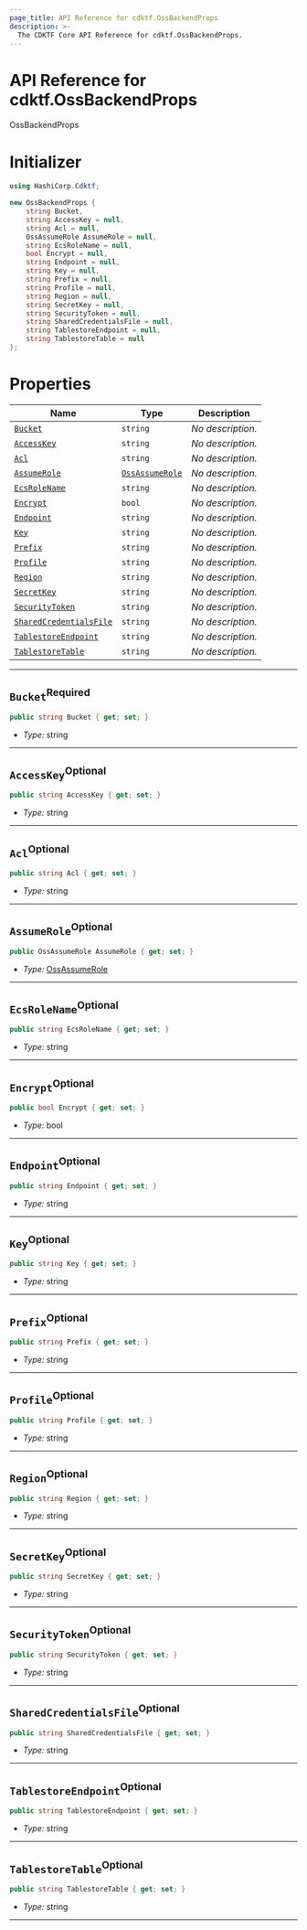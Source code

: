 ```yaml
---
page_title: API Reference for cdktf.OssBackendProps
description: >-
  The CDKTF Core API Reference for cdktf.OssBackendProps.
---
```


<!-- This file is generated through yarn generate-docs -->

# API Reference for cdktf.OssBackendProps

   OssBackendProps <a name="OssBackendProps" id="cdktf.OssBackendProps"></a>
  
  # Initializer <a name="Initializer" id="cdktf.OssBackendProps.Initializer"></a>
  
  ```csharp
  using HashiCorp.Cdktf;
  
  new OssBackendProps {
      string Bucket,
      string AccessKey = null,
      string Acl = null,
      OssAssumeRole AssumeRole = null,
      string EcsRoleName = null,
      bool Encrypt = null,
      string Endpoint = null,
      string Key = null,
      string Prefix = null,
      string Profile = null,
      string Region = null,
      string SecretKey = null,
      string SecurityToken = null,
      string SharedCredentialsFile = null,
      string TablestoreEndpoint = null,
      string TablestoreTable = null
  };
  ```
  
  # Properties <a name="Properties" id="Properties"></a>
  
  | **Name** | **Type** | **Description** |
  | --- | --- | --- |
  | <code><a href="#cdktf.OssBackendProps.property.bucket">Bucket</a></code> | <code>string</code> | *No description.* |
  | <code><a href="#cdktf.OssBackendProps.property.accessKey">AccessKey</a></code> | <code>string</code> | *No description.* |
  | <code><a href="#cdktf.OssBackendProps.property.acl">Acl</a></code> | <code>string</code> | *No description.* |
  | <code><a href="#cdktf.OssBackendProps.property.assumeRole">AssumeRole</a></code> | <code><a href="#cdktf.OssAssumeRole">OssAssumeRole</a></code> | *No description.* |
  | <code><a href="#cdktf.OssBackendProps.property.ecsRoleName">EcsRoleName</a></code> | <code>string</code> | *No description.* |
  | <code><a href="#cdktf.OssBackendProps.property.encrypt">Encrypt</a></code> | <code>bool</code> | *No description.* |
  | <code><a href="#cdktf.OssBackendProps.property.endpoint">Endpoint</a></code> | <code>string</code> | *No description.* |
  | <code><a href="#cdktf.OssBackendProps.property.key">Key</a></code> | <code>string</code> | *No description.* |
  | <code><a href="#cdktf.OssBackendProps.property.prefix">Prefix</a></code> | <code>string</code> | *No description.* |
  | <code><a href="#cdktf.OssBackendProps.property.profile">Profile</a></code> | <code>string</code> | *No description.* |
  | <code><a href="#cdktf.OssBackendProps.property.region">Region</a></code> | <code>string</code> | *No description.* |
  | <code><a href="#cdktf.OssBackendProps.property.secretKey">SecretKey</a></code> | <code>string</code> | *No description.* |
  | <code><a href="#cdktf.OssBackendProps.property.securityToken">SecurityToken</a></code> | <code>string</code> | *No description.* |
  | <code><a href="#cdktf.OssBackendProps.property.sharedCredentialsFile">SharedCredentialsFile</a></code> | <code>string</code> | *No description.* |
  | <code><a href="#cdktf.OssBackendProps.property.tablestoreEndpoint">TablestoreEndpoint</a></code> | <code>string</code> | *No description.* |
  | <code><a href="#cdktf.OssBackendProps.property.tablestoreTable">TablestoreTable</a></code> | <code>string</code> | *No description.* |
  
  ---
  
  ## `Bucket`<sup>Required</sup> <a name="Bucket" id="cdktf.OssBackendProps.property.bucket"></a>
  
  ```csharp
  public string Bucket { get; set; }
  ```
  
  - *Type:* string
  
  ---
  
  ## `AccessKey`<sup>Optional</sup> <a name="AccessKey" id="cdktf.OssBackendProps.property.accessKey"></a>
  
  ```csharp
  public string AccessKey { get; set; }
  ```
  
  - *Type:* string
  
  ---
  
  ## `Acl`<sup>Optional</sup> <a name="Acl" id="cdktf.OssBackendProps.property.acl"></a>
  
  ```csharp
  public string Acl { get; set; }
  ```
  
  - *Type:* string
  
  ---
  
  ## `AssumeRole`<sup>Optional</sup> <a name="AssumeRole" id="cdktf.OssBackendProps.property.assumeRole"></a>
  
  ```csharp
  public OssAssumeRole AssumeRole { get; set; }
  ```
  
  - *Type:* <a href="#cdktf.OssAssumeRole">OssAssumeRole</a>
  
  ---
  
  ## `EcsRoleName`<sup>Optional</sup> <a name="EcsRoleName" id="cdktf.OssBackendProps.property.ecsRoleName"></a>
  
  ```csharp
  public string EcsRoleName { get; set; }
  ```
  
  - *Type:* string
  
  ---
  
  ## `Encrypt`<sup>Optional</sup> <a name="Encrypt" id="cdktf.OssBackendProps.property.encrypt"></a>
  
  ```csharp
  public bool Encrypt { get; set; }
  ```
  
  - *Type:* bool
  
  ---
  
  ## `Endpoint`<sup>Optional</sup> <a name="Endpoint" id="cdktf.OssBackendProps.property.endpoint"></a>
  
  ```csharp
  public string Endpoint { get; set; }
  ```
  
  - *Type:* string
  
  ---
  
  ## `Key`<sup>Optional</sup> <a name="Key" id="cdktf.OssBackendProps.property.key"></a>
  
  ```csharp
  public string Key { get; set; }
  ```
  
  - *Type:* string
  
  ---
  
  ## `Prefix`<sup>Optional</sup> <a name="Prefix" id="cdktf.OssBackendProps.property.prefix"></a>
  
  ```csharp
  public string Prefix { get; set; }
  ```
  
  - *Type:* string
  
  ---
  
  ## `Profile`<sup>Optional</sup> <a name="Profile" id="cdktf.OssBackendProps.property.profile"></a>
  
  ```csharp
  public string Profile { get; set; }
  ```
  
  - *Type:* string
  
  ---
  
  ## `Region`<sup>Optional</sup> <a name="Region" id="cdktf.OssBackendProps.property.region"></a>
  
  ```csharp
  public string Region { get; set; }
  ```
  
  - *Type:* string
  
  ---
  
  ## `SecretKey`<sup>Optional</sup> <a name="SecretKey" id="cdktf.OssBackendProps.property.secretKey"></a>
  
  ```csharp
  public string SecretKey { get; set; }
  ```
  
  - *Type:* string
  
  ---
  
  ## `SecurityToken`<sup>Optional</sup> <a name="SecurityToken" id="cdktf.OssBackendProps.property.securityToken"></a>
  
  ```csharp
  public string SecurityToken { get; set; }
  ```
  
  - *Type:* string
  
  ---
  
  ## `SharedCredentialsFile`<sup>Optional</sup> <a name="SharedCredentialsFile" id="cdktf.OssBackendProps.property.sharedCredentialsFile"></a>
  
  ```csharp
  public string SharedCredentialsFile { get; set; }
  ```
  
  - *Type:* string
  
  ---
  
  ## `TablestoreEndpoint`<sup>Optional</sup> <a name="TablestoreEndpoint" id="cdktf.OssBackendProps.property.tablestoreEndpoint"></a>
  
  ```csharp
  public string TablestoreEndpoint { get; set; }
  ```
  
  - *Type:* string
  
  ---
  
  ## `TablestoreTable`<sup>Optional</sup> <a name="TablestoreTable" id="cdktf.OssBackendProps.property.tablestoreTable"></a>
  
  ```csharp
  public string TablestoreTable { get; set; }
  ```
  
  - *Type:* string
  
  ---
  
